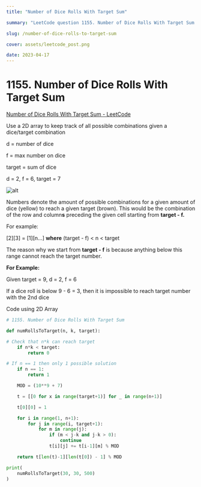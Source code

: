```yaml
---
title: "Number of Dice Rolls With Target Sum"

summary: "LeetCode question 1155. Number of Dice Rolls With Target Sum - using a 2D Array to keep track of combinations"

slug: /number-of-dice-rolls-to-target-sum

cover: assets/leetcode_post.png

date: 2023-04-17
---
```


# 1155. Number of Dice Rolls With Target Sum

[Number of Dice Rolls With Target Sum - LeetCode](https://leetcode.com/problems/number-of-dice-rolls-with-target-sum/)

Use a 2D array to keep track of all possible combinations given a dice/target combination

d = number of dice

f = max number on dice

target = sum of dice

d = 2, f = 6, target = 7

![alt](assets/dice_table.png)

Numbers denote the amount of possible combinations for a given amount of dice (yellow) to reach a given target (brown). This would be the combination of the row and column**s** preceding the given cell starting from **target - f.**

For example:

\[2\]\[3\] = \[1\]\[n…\] **where** (target - f) < n < target

The reason why we start from **target - f** is because anything below this range cannot reach the target number.

**For Example:**

Given target = 9, d = 2, f = 6

If a dice roll is below 9 - 6 = 3, then it is impossible to reach target number with the 2nd dice

Code using 2D Array

```python
# 1155. Number of Dice Rolls With Target Sum

def numRollsToTarget(n, k, target):

# Check that n*k can reach target
    if n*k < target:
        return 0

# If n == 1 then only 1 possible solution
    if n == 1:
        return 1

    MOD = (10**9 + 7)

    t = [[0 for x in range(target+1)] for _ in range(n+1)]

    t[0][0] = 1

    for i in range(1, n+1):
        for j in range(i, target+1):
            for m in range(j):
                if (m < j-k and j-k > 0):
                    continue
                t[i][j] += t[i-1][m] % MOD

    return t[len(t)-1][len(t[0]) - 1] % MOD

print(
    numRollsToTarget(30, 30, 500)
)
```
